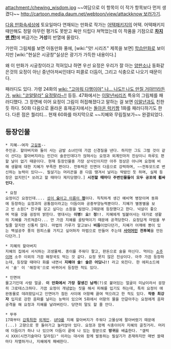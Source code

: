 attachment:/chewing_wisdom.jpg
~~여담으로 이 항목이 이 작가 항목보다 먼저 생겼다~~ [[http://cartoon.media.daum.net/webtoon/view/attackknow 보러가기]].

[[다음 만화속세상]]에 토요일마다 연재되는 만화로 작가는 [[어택패키지]]의 어택. 어택패키지 때만해도 정말 아무런 평가도 못받고 욕만 듸립다 쳐먹었는데 이 작품을 기점으로 '''[[차지맨 켄!]]'''에 버금가는 '''거성'''의 반열에 올랐다.

가만히 그림체를 보면 아동만화 풍에, [wiki:"앗! 시리즈" 제목을 보면] [[학습만화]]로 보이지만 [wiki:"현실은 시궁창"실상은 광기가 가득한 내용이다.]

왜 이 만화가 시궁창이라고 적혀있냐 하면 우선 요정은 우리가 잘 아는 [[양판소]]나 동화같은것의 요정이 아닌 중년아저씨인데다 피콜로 더듬이, 그리고 식충으로 나오기 때문이다.

패러디도 있다. 가령 24화의 [[wiki: "고마워 다행이야" 나... 나도!! 나도 만질 거야!!!]]라든가, [[wiki: "코알랄라" 요정랄라~!!]] 등등. 47화에서는 [[이말년씨리즈]] 특유의 그림체를 패러디했다. 그 장면에 이어 요정이 그림이 허접해졌다고 말하는 걸 보면 [[이말년]]과도 친한 듯 하다. 50화 다음으로 올라온 휴재공지에서는 [[돌아온 럭키짱]] 1화를 패러디하기도 한다. 다른 점은 퀄리티... 현재 60화를 마지막으로 ~~지혜와 무림칠보가~~ 완결되었다.
== 등장인물 ==
 * 지혜--여자 [[고길동]]-- 
 주인공. 할아버지와 둘이 사는 금발 소녀인데 가끔 신경질을 낸다. 하지만 그도 그럴 것이 같이 산다는 할아버지라는 인간이 술꾼인데다가 얹혀사는 요정과 외계인마저 진상이니 하루도 편할 날이 없기 때문이다. 현재 등장인물중 가장 상식인이지만 아주 정상은 아니며 요정에 비해 생활에 대한 지혜가 부족한 편이다. 전투력은 인면어 다음으로 강력하며, ~~전투모드로 변신하는 능력이 있다~~. 필살기는 머리끈을 푼 다음 땡겨서 날리는 딱밤인 듯 하며, 실제 등장은 없지만[* 쏘려고 할 때마다 제지당했다.] '''시전할 때마다 주변인물들이 모두 공포에 휩싸인다.'''

 * 요정 
 요정이긴 요정인데.... [http://cartoon.media.daum.net/webtoon/viewer/11904 성이 '''요'''이고 이름이 '''정''']이다. 칙칙하게 생긴 예비역 병장이며 동화에 등장하는 요정과의 공통점이라고는 더듬이와 공중부양능력뿐이다. 지혜가 별똥별을 보고 빈 소원[* 친구를 갖고 싶다는 소원을 빌었다.]때문에 등장했다고 한다. 넉살이 좋으며 먹을 것을 굉장히 밝힌다. 명대사는 '''이병! 요! 정!!'''. 지혜에게 빌붙어사는 대가로 생활의 지혜를 가르쳐준다... 만 가끔 지혜를 골탕먹이기 때문에 공격당한다. 요정답게 마법을 부릴줄 알지만 신통치 않다. 마법의 가루가 알고보니 '''비듬'''이었다던가, 지혜가 어깨에 뽕이 있는 백설공주 풍의 원피스를 가지고 싶어하자 마법으로 만들어 주는데 '''[[사이어인]] 전투복'''을 만든다던가.] 

 * 지혜의 할아버지
 지혜의 집에서 서식하는 괴생물체. 종이를 주워다 팔고, 판돈으로 술을 마신다. 먹이는 [[소주]]이며 소주 이외의 가끔 해장국도 먹는 것 같다. 요정 못지 않은 진상이다. 아주 가끔 등장하는데, 등장할 때마다 화를 내면서 '''지혜야 술! 술은 어딨니!!''' 라고 외친다. 한 에피소드에서 '술' 이 '해장국'으로 바뀌어서 등장한 적도 있다.

 * 인면어
 물고기인데 사람 얼굴. '''이 만화에서 가장 잘생긴 남캐'''(?)로 붙어있는 얼굴이 미남이라서 굉장히 그로테스크하다. 가끔 요정이 개념없는 짓을 해서 피해를 입기도 하는데, 특히 요정이 애완동물로 데려왔답시고 인면어가 잠든 사이에 어항째 끓여 먹으려고 한 적도 있다. '''작중 최강자''' 입지로 강한 음파를 날리는 능력이 있으며 5화에서 어항의 물을 안갈아주는 요정에게 음파공격을 해 요정과 지혜를 날려버린다. 당연히 말도 할 줄 안다.

 * 뚜뚜
 17화부터 [[갑툭튀]]한 [[외계인]]. [[UFO]]를 지혜 할아버지가 주워다 고물상에 팔아버렸기 때문에(...) 고향으로 못 돌아가고 눌러앉아 있다. 요정과 함께 식충이이자 지혜의 골칫거리. 머리에 더듬이가 하나 나 있으며 더듬이 끝에 나 있는 항문으로 '''방귀'''를 배출한다. "갤럭시 XXX(시전기술마다 달라짐)" 이라는 대사와 함께 발동하는 필살기가 존재하지만 매번 쓸때마다 자멸하거나, 지혜에게 패배한다.
